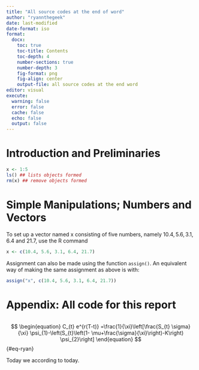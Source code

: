 ---
title: "All source codes at the end of word"
author: "ryannthegeek"
date: last-modified
date-format: iso
format:
  docx:
    toc: true
    toc-title: Contents
    toc-depth: 4
    number-sections: true
    number-depth: 3
    fig-format: png
    fig-align: center
    output-file: all source codes at the end word
editor: visual
execute: 
  warning: false
  error: false
  cache: false
  echo: false
  output: false
---

# Introduction and Preliminaries

```{r}
x <- 1:5
ls() ## lists objects formed
rm(x) ## remove objects formed
```

# Simple Manipulations; Numbers and Vectors

To set up a vector named x consisting of five numbers, namely $10.4, 5.6, 3.1, 6.4$ and $21.7$, use the R command

```{r}
x <- c(10.4, 5.6, 3.1, 6.4, 21.7)
```

Assignment can also be made using the function `assign()`. An equivalent way of making the same assignment as above is with:

```{r}
assign("x", c(10.4, 5.6, 3.1, 6.4, 21.7))
```

# Appendix: All code for this report

```{r ref.label=knitr::all_labels(), echo=TRUE, eval=FALSE}
```

$$
\begin{equation}
        C_{t} e^{r(T-t)} =\frac{1}{\xi}\left[\frac{S_{t} \sigma}{\xi} \psi_{1}-\left(S_{t}\left(1-  \mu+\frac{\sigma}{\xi}\right)-K\right) \psi_{2}\right]
\end{equation}
$$ {#eq-ryan}

Today we according to today.
